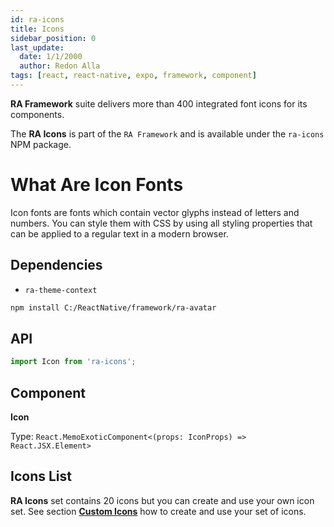 ```yaml
---
id: ra-icons
title: Icons
sidebar_position: 0
last_update:
  date: 1/1/2000
  author: Redon Alla
tags: [react, react-native, expo, framework, component]
---
```


**RA Framework** suite delivers more than 400 integrated font icons for its components.

The **RA Icons** is part of the `RA Framework` and is available under the `ra-icons` NPM package.

# What Are Icon Fonts
Icon fonts are fonts which contain vector glyphs instead of letters and numbers. You can style them with CSS by using all styling properties that can be applied to a regular text in a modern browser.


## Dependencies
- `ra-theme-context`


<Installation title="RA Icons" />

```bash npm2yarn
npm install C:/ReactNative/framework/ra-avatar
```

## API

```jsx
import Icon from 'ra-icons';
```

## Component

**Icon**

Type: `React.MemoExoticComponent<(props: IconProps) => React.JSX.Element>`

## Icons List

**RA Icons** set contains 20 icons but you can create and use your own icon set. See section [**Custom Icons**](https://docs.expo.dev/archive/classic-updates/preloading-and-caching-assets/#pre-loading-and-caching-assets) how to create and use your set of icons.



<IconsList />
